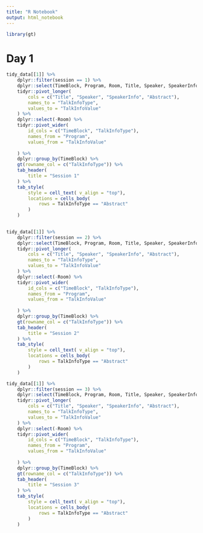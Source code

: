 ```yaml
---
title: "R Notebook"
output: html_notebook
---
```


```r
library(gt)

```

# Day 1

```r

tidy_data[[1]] %>% 
    dplyr::filter(session == 1) %>%
    dplyr::select(TimeBlock, Program, Room, Title, Speaker, SpeakerInfo, Abstract) %>%
    tidyr::pivot_longer(
        cols = c("Title", "Speaker", "SpeakerInfo", "Abstract"), 
        names_to = "TalkInfoType", 
        values_to = "TalkInfoValue"
    ) %>%
    dplyr::select(-Room) %>%
    tidyr::pivot_wider(
        id_cols = c("TimeBlock", "TalkInfoType"),
        names_from = "Program",
        values_from = "TalkInfoValue"
        
    ) %>%
    dplyr::group_by(TimeBlock) %>%
    gt(rowname_col = c("TalkInfoType")) %>%
    tab_header(
        title = "Session 1"
    ) %>%
    tab_style(
        style = cell_text( v_align = "top"),
        locations = cells_body(
            rows = TalkInfoType == "Abstract"
        )
    )
    
```

```r
tidy_data[[1]] %>% 
    dplyr::filter(session == 2) %>%
    dplyr::select(TimeBlock, Program, Room, Title, Speaker, SpeakerInfo, Abstract) %>%
    tidyr::pivot_longer(
        cols = c("Title", "Speaker", "SpeakerInfo", "Abstract"), 
        names_to = "TalkInfoType", 
        values_to = "TalkInfoValue"
    ) %>%
    dplyr::select(-Room) %>%
    tidyr::pivot_wider(
        id_cols = c("TimeBlock", "TalkInfoType"),
        names_from = "Program",
        values_from = "TalkInfoValue"
        
    ) %>%
    dplyr::group_by(TimeBlock) %>%
    gt(rowname_col = c("TalkInfoType")) %>%
    tab_header(
        title = "Session 2"
    ) %>%
    tab_style(
        style = cell_text( v_align = "top"),
        locations = cells_body(
            rows = TalkInfoType == "Abstract"
        )
    )

```


```r
tidy_data[[1]] %>% 
    dplyr::filter(session == 3) %>%
    dplyr::select(TimeBlock, Program, Room, Title, Speaker, SpeakerInfo, Abstract) %>%
    tidyr::pivot_longer(
        cols = c("Title", "Speaker", "SpeakerInfo", "Abstract"), 
        names_to = "TalkInfoType", 
        values_to = "TalkInfoValue"
    ) %>%
    dplyr::select(-Room) %>%
    tidyr::pivot_wider(
        id_cols = c("TimeBlock", "TalkInfoType"),
        names_from = "Program",
        values_from = "TalkInfoValue"
        
    ) %>%
    dplyr::group_by(TimeBlock) %>%
    gt(rowname_col = c("TalkInfoType")) %>%
    tab_header(
        title = "Session 3"
    ) %>%
    tab_style(
        style = cell_text( v_align = "top"),
        locations = cells_body(
            rows = TalkInfoType == "Abstract"
        )
    )

```


